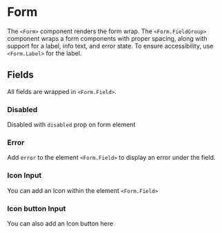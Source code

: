 
<Meta title="Components/Form/Docs" component={Form} />

# Form

The `<Form>` component renders the form wrap. The `<Form.FieldGroup>` component wraps a form components with proper spacing,
along with support for a label, info text, and error state. To ensure accessibility, use `<Form.Label>` for the label.

## Fields

All fields are wrapped in `<Form.Field>`.

<Canvas>
  <Story id="components-form--input" />
</Canvas>

### Disabled

Disabled with `disabled` prop on form element

<Canvas>
  <Story id="components-form--disabled" />
</Canvas>

### Error

Add `error` to the element `<Form.Field>` to display an error under the field.

<Canvas>
  <Story id="components-form--error" />
</Canvas>

### Icon Input

You can add an Icon within the element `<Form.Field>`

<Canvas>
  <Story id="components-form--icon-input" />
</Canvas>

### Icon button Input

You can also add an Icon button here

<Canvas>
  <Story id="components-form--icon-button-input" />
</Canvas>
